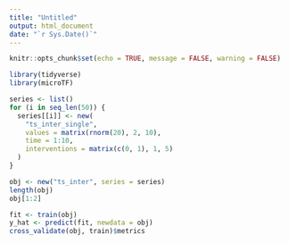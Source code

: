```yaml
---
title: "Untitled"
output: html_document
date: "`r Sys.Date()`"
---
```


```r
knitr::opts_chunk$set(echo = TRUE, message = FALSE, warning = FALSE)
```

```r
library(tidyverse)
library(microTF)
```

```r
series <- list()
for (i in seq_len(50)) {
  series[[i]] <- new(
    "ts_inter_single", 
    values = matrix(rnorm(20), 2, 10), 
    time = 1:10, 
    interventions = matrix(c(0, 1), 1, 5)
  )
}

obj <- new("ts_inter", series = series)
length(obj)
obj[1:2]
```

```r
fit <- train(obj)
y_hat <- predict(fit, newdata = obj)
cross_validate(obj, train)$metrics
```
